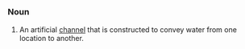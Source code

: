 =={{En}}==
===Noun===
# An artificial [[channel]] that is constructed to convey water from one location to another.